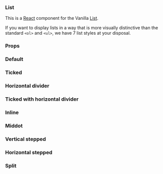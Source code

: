 
<Meta title="List" component={List} decorators={[withKnobs]} />

### List

This is a [React](https://reactjs.org/) component for the Vanilla [List](https://docs.vanillaframework.io/patterns/lists/).

If you want to display lists in a way that is more visually distinctive than the standard `<ol>` and `<ul>`, we have 7 list styles at your disposal.

### Props

<ArgsTable of={List} />

### Default

<Canvas>
  <Story name="Default">
    <List items={["Digital signage", "Robotics", "Gateways"]} />
  </Story>
</Canvas>

### Ticked

<Canvas>
  <Story name="Ticked">
    <List
      items={[
        "Hardware guidance and sizing",
        "Fixed-price deployment",
        "Reference architecture",
      ]}
      ticked
    />
  </Story>
</Canvas>

### Horizontal divider

<Canvas>
  <Story name="Horizontal divider">
    <List
      items={[
        "Single-command install and upgrade",
        "Postgres database for reliable state",
        "High availability for all services",
      ]}
      divided
    />
  </Story>
</Canvas>

### Ticked with horizontal divider

<Canvas>
  <Story name="Ticked with horizontal divider">
    <List
      items={[
        "Balance compute load in the cloud",
        "Optimise for specific workloads",
        "Assess overcommit ratios",
      ]}
      divided
      ticked
    />
  </Story>
</Canvas>

### Inline

<Canvas>
  <Story name="Inline">
    <List items={["Community", "Careers", "Press centre"]} inline />
  </Story>
</Canvas>

### Middot

<Canvas>
  <Story name="Middot">
    <List
      items={["Legal information", "Data privacy", "Report a bug on this site"]}
      middot
    />
  </Story>
</Canvas>

### Vertical stepped

<Canvas>
  <Story name="Vertical stepped">
    <List
      items={[
        {
          title: "Log in to JAAS",
          content:
            "Ensure you have an Ubuntu SSO account before contacting JAAS. Log in to JAAS now.",
        },
        {
          title: "Configure a model",
          content:
            'Applications are contained within models and are installed via charms. Configure your model by pressing the "Start a new model" button.',
        },
        {
          title: "Credentials and SSH keys",
          content:
            "After having selected a cloud, a form will appear for submitting your credentials to JAAS. The below resources are available if you need help with gathering credentials.",
        },
      ]}
      stepped
    />
    <List
      items={[
        {
          title: "Log in to JAAS",
          content:
            "Ensure you have an Ubuntu SSO account before contacting JAAS. Log in to JAAS now.",
          titleElement: "h4",
        },
        {
          title: "Configure a model",
          content:
            'Applications are contained within models and are installed via charms. Configure your model by pressing the "Start a new model" button.',
          titleElement: "h4",
        },
        {
          title: "Credentials and SSH keys",
          content:
            "After having selected a cloud, a form will appear for submitting your credentials to JAAS. The below resources are available if you need help with gathering credentials.",
          titleElement: "h4",
        },
      ]}
      stepped
    />
  </Story>
</Canvas>

### Horizontal stepped

<Canvas>
  <Story name="Horizontal stepped">
    <List
      items={[
        {
          title: "Log in to JAAS",
          content:
            "Ensure you have an Ubuntu SSO account before contacting JAAS. Log in to JAAS now.",
        },
        {
          title: "Configure a model",
          content:
            'Applications are contained within models and are installed via charms. Configure your model by pressing the "Start a new model" button.',
        },
      ]}
      stepped
      detailed
    />
  </Story>
</Canvas>

### Split

<Canvas>
  <Story name="Split">
    <List
      items={[
        "Jointly shape the OpenStack architecture",
        "We help you plan your cloud hardware requirements",
        "We build OpenStack in your data center",
        "We operate the cloud to an SLA",
        "Transparent audit, logging, monitoring and management",
        "When your team is ready, we hand over the keys",
      ]}
      divided
      split
      ticked
    />
  </Story>
</Canvas>
